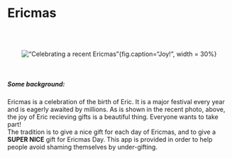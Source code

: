 # Ericmas
<br><br>

<center>

!["Celebrating a recent Ericmas"](happy_socks.jpg){fig.caption="Joy!", width = 30%}

</center>

<br>

##### Some background:

Ericmas is a celebration of the birth of Eric. It is a major festival every year and is eagerly awaited by millions. As is shown in the recent photo, above, the joy of Eric recieving gifts is a beautiful thing. Everyone wants to take part!
<br>
The tradition is to give a nice gift for each day of Ericmas, and to give a **SUPER NICE** gift for Ericmas Day. This app is provided in order to help people avoid shaming themselves by under-gifting.

